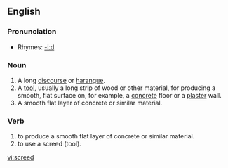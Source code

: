 ==English==

===Pronunciation===
*Rhymes: [[Rhymes:English:-iːd|-iːd]]

===Noun===
{{en-noun}}
#A long [[discourse]] or [[harangue]].
#A [[tool]], usually a long strip of wood or other material, for producing a smooth, flat surface on, for example, a [[concrete]] floor or a [[plaster]] wall.
#A smooth flat layer of concrete or similar material.

===Verb===
{{en-verb}}
#to produce a smooth flat layer of concrete or similar material.
#to use a screed (tool).

[[vi:screed]]